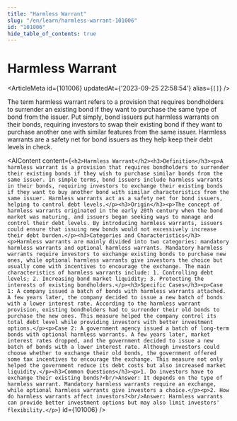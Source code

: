 ```yaml
---
title: "Harmless Warrant"
slug: "/en/learn/harmless-warrant-101006"
id: "101006"
hide_table_of_contents: true
---
```



# Harmless Warrant

<ArticleMeta id={101006} updatedAt={'2023-09-25 22:58:54'} alias={`[]`} />
<div className='border-solid border-b border-t-0 my-4 border-[var(--ifm-color-gray-300)]' />

The term harmless warrant refers to a provision that requires bondholders to surrender an existing bond if they want to purchase the same type of bond from the issuer. Put simply, bond issuers put harmless warrants on their bonds, requiring investors to swap their existing bond if they want to purchase another one with similar features from the same issuer. Harmless warrants are a safety net for bond issuers as they help keep their debt levels in check.

<AIContent content={`<h2>Harmless Warrant</h2><h3>Definition</h3><p>A harmless warrant is a provision that requires bondholders to surrender their existing bonds if they wish to purchase similar bonds from the same issuer. In simple terms, bond issuers include harmless warrants in their bonds, requiring investors to exchange their existing bonds if they want to buy another bond with similar characteristics from the same issuer. Harmless warrants act as a safety net for bond issuers, helping to control debt levels.</p><h3>Origin</h3><p>The concept of harmless warrants originated in the early 20th century when the bond market was maturing, and issuers began seeking ways to manage and control their debt levels. By introducing harmless warrants, issuers could ensure that issuing new bonds would not excessively increase their debt burden.</p><h3>Categories and Characteristics</h3><p>Harmless warrants are mainly divided into two categories: mandatory harmless warrants and optional harmless warrants. Mandatory harmless warrants require investors to exchange existing bonds to purchase new ones, while optional harmless warrants give investors the choice but usually come with incentives to encourage the exchange. The main characteristics of harmless warrants include: 1. Controlling debt levels; 2. Increasing bond market liquidity; 3. Protecting the interests of existing bondholders.</p><h3>Specific Cases</h3><p>Case 1: A company issued a batch of bonds with harmless warrants attached. A few years later, the company decided to issue a new batch of bonds with a lower interest rate. According to the harmless warrant provision, existing bondholders had to surrender their old bonds to purchase the new ones. This measure helped the company control its total debt level while providing investors with better investment options.</p><p>Case 2: A government agency issued a batch of long-term bonds with optional harmless warrants. A few years later, market interest rates dropped, and the government decided to issue a new batch of bonds with a lower interest rate. Although investors could choose whether to exchange their old bonds, the government offered some tax incentives to encourage the exchange. This measure not only helped the government reduce its debt costs but also increased market liquidity.</p><h3>Common Questions</h3><p>1. Do investors have to exchange their existing bonds?<br/>Answer: It depends on the type of harmless warrant. Mandatory harmless warrants require an exchange, while optional harmless warrants give investors a choice.</p><p>2. How do harmless warrants affect investors?<br/>Answer: Harmless warrants can provide better investment options but may also limit investors' flexibility.</p>`} id={101006} />
